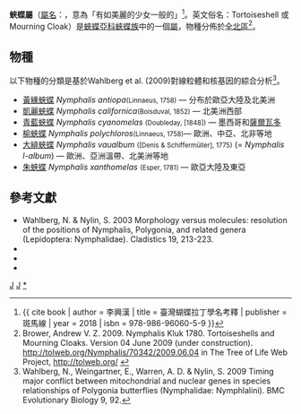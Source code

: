{{NoteTA
|G1=Butterfly
}}
{{Automatic Taxobox
| taxon = Nymphalis
| image = Nymphalis antiopa asopos.JPG
| image_caption = [[黃緣蛺蝶|黃緣蛺蝶]]<br />''Nymphalis antiopa asopos'' 
| authority = Kluk, 1780
| type_species = [[榆蛺蝶|榆蛺蝶]]<br />''Papilio polychloros''
| type_species_authority = Linnaeus, 1758
| subdivision_ranks = 物種
| subdivision = 
共6種，詳見正文。
| synonyms =
* ''Gynoecia'' <small>Doubleday 1845</small>
* ''Gynaecia'' <small>Westwood 1850</small>
}}

'''蛺蝶屬'''（[[學名|屬名]]：{{snamei|Nymphalis}}，意為「有如美麗的少女一般的」<ref>{{ cite book | author = 李興漢 | title = 臺灣蝴蝶拉丁學名考釋 | publisher = 斑馬線 | year = 2018 | isbn = 978-986-96060-5-9 }}</ref>。英文俗名：Tortoiseshell 或 Mourning Cloak）是[[蛺蝶亞科|蛺蝶亞科]][[蛺蝶族|蛺蝶族]]中的一個[[屬|屬]]，物種分佈於[[全北區|全北區]]<ref>Brower, Andrew V. Z. 2009. Nymphalis Kluk 1780. Tortoiseshells and Mourning Cloaks. Version 04 June 2009 (under construction). http://tolweb.org/Nymphalis/70342/2009.06.04 {{Wayback|url=http://tolweb.org/Nymphalis/70342/2009.06.04 |date=20191130191359 }} in The Tree of Life Web Project, http://tolweb.org/ {{Wayback|url=http://tolweb.org/ |date=20110515100516 }}</ref>。

== 物種 ==
以下物種的分類是基於Wahlberg et al. (2009)對線粒體和核基因的綜合分析<ref>Wahlberg, N., Weingartner, E., Warren, A. D. & Nylin, S. 2009 Timing major conflict between mitochondrial and nuclear genes in species relationships of Polygonia butterflies (Nymphalidae: Nymphlalini). BMC Evolutionary Biology 9, 92.</ref>。
* [[黃緣蛺蝶|黃緣蛺蝶]] ''Nymphalis antiopa''<small>(Linnaeus, 1758)</small> — 分布於歐亞大陸及北美洲
* [[凱麗蛺蝶|凱麗蛺蝶]] ''Nymphalis californica''<small>(Boisduval, 1852)</small> — 北美洲西部
* [[青藍蛺蝶|青藍蛺蝶]] ''Nymphalis cyanomelas'' <small>(Doubleday, [1848])</small> — 墨西哥和[[薩爾瓦多|薩爾瓦多]]
* [[榆蛺蝶|榆蛺蝶]] ''Nymphalis polychloros''<small>(Linnaeus, 1758)</small>— 歐洲、中亞、北非等地
* [[大緋蛺蝶|大緋蛺蝶]] ''Nymphalis vaualbum'' <small>([Denis & Schiffermüller], 1775)</small> (= ''Nymphalis l-album'') — 歐洲、亞洲溫帶、北美洲等地
* [[朱蛺蝶|朱蛺蝶]] ''Nymphalis xanthomelas'' <small>(Esper, 1781)</small> — 歐亞大陸及東亞

== 參考文獻 ==
<references/>
* Wahlberg, N. & Nylin, S. 2003 Morphology versus molecules: resolution of the positions of Nymphalis, Polygonia, and related genera (Lepidoptera: Nymphalidae). Cladistics 19, 213-223.
* {{Cite book | author = 徐堉峰 | title = 《臺灣蝴蝶圖鑑．下【蛺蝶】》 | location = 台灣 | publisher = 晨星出版有限公司 | date = 2013年3月10日 | ISBN = 9789861776682 | language= zh-hant }}
* {{Cite book | author = 呂至堅、陳建仁 | title = 《蝴蝶生活史圖鑑》 | location = 台灣 | publisher = 晨星出版有限公司 | date = 2014年3月23日 | ISBN = 9789861777849 | language= zh-hant }}
* {{Cite book | author = 寿建新 周尧 李宇飞 | title = 世界蝴蝶分類名錄 | location = 中國 | publisher = 陝西科學技術出版社 | date = 2006-04-01 | ISBN = 9787536936768 | language= zh-hans }}

{{Commons category|  Nymphalis}}
{{蛺蝶亞科}}
{{taxonbar}}
[[Category:_1780年描述的分类群|J]]
[[Category:蛺蝶族|J]]
[[Category:蛺蝶屬|*]]